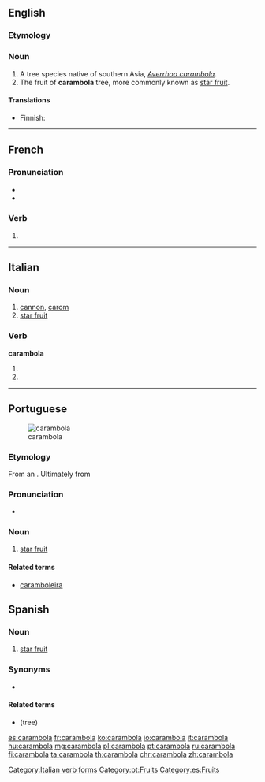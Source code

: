 ==English==
{{rfi}}
{{wikipedia}}
{{wikispecies|Averrhoa carambola}}
===Etymology===
{{rfe}}

===Noun===
{{en-noun}}

# A tree species native of southern Asia, ''[[Averrhoa carambola]]''.
# The fruit of '''carambola''' tree, more commonly known as [[star fruit]].

====Translations====
{{trans-top|tree}}
* Finnish: {{t|fi|karambola}}
{{trans-mid}}
{{trans-bottom}}
{{trans-see|fruit|star fruit}}


----

==French==

===Pronunciation===
* {{IPA|lang=fr|/ka.ʁɑ̃.bɔ.la/}}
* {{homophones|lang=fr|carambolas|carambolât}}

===Verb===
{{fr-verb-form}}

# {{conjugation of|caramboler||3|s|[[past historic]]|lang=fr}}

----

==Italian==

===Noun===
{{it-noun|f}}

# [[cannon]], [[carom]] {{gloss|in snooker etc}}
# [[star fruit]]

===Verb===
'''carambola'''

# {{conjugation of|carambolare||3|s|pres|ind|lang=it}}
# {{conjugation of|carambolare||2|s|imp|lang=it}}

[[Category:Italian verb forms]]

----

==Portuguese==
[[Image:Averrhoa carambola2.jpg|thumb|carambola]]

===Etymology===
From an {{etyl|mr|pt}} {{term/t|mr|tr=karambal}}. Ultimately from {{etyl|sa|pt}} {{term|कर्मार|tr=karmā́ra|lang=sa}}

===Pronunciation===
* {{a|Brazil}} {{IPA|/ka.ɾɐ̃.ˈbɔ.la/|lang=pt}}

===Noun===
{{pt-noun|f|s}}

# [[star fruit]] {{gloss|fruit}}

====Related terms====
* [[caramboleira]]

[[Category:pt:Fruits]]

==Spanish==

===Noun===
{{es-noun|f}}

# [[star fruit]] {{gloss|fruit}}

===Synonyms===
* {{l/es|tamarindo}}

====Related terms====
* {{term|carambolo|lang=es}} (tree)

[[Category:es:Fruits]]

[[es:carambola]]
[[fr:carambola]]
[[ko:carambola]]
[[io:carambola]]
[[it:carambola]]
[[hu:carambola]]
[[mg:carambola]]
[[pl:carambola]]
[[pt:carambola]]
[[ru:carambola]]
[[fi:carambola]]
[[ta:carambola]]
[[th:carambola]]
[[chr:carambola]]
[[zh:carambola]]